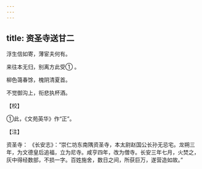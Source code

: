 ```yaml
---
---
---
```

title: 资圣寺送甘二
---




浮生信如寄，薄宦夫何有。

来往本无归，别离方此受① 。

柳色蔼春馀，槐阴清夏首。

不觉御沟上，衔悲执杯酒。

【校】

①此，《文苑英华》作“正”。

【注】

资圣寺： 《长安志》：“崇仁坊东南隅资圣寺，本太尉赵国公长孙无忌宅。龙朔三年，为文德皇后追福，立为尼寺。咸亨四年，改为僧寺。长安三年七月，火焚之，灰中得经数部，不损一字。百姓施舍，数日之间，所获巨万，遂营造如故。”